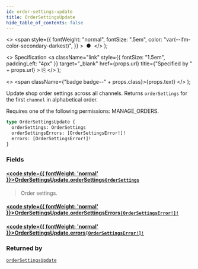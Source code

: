 ```yaml
---
id: order-settings-update
title: OrderSettingsUpdate
hide_table_of_contents: false
---
```


  <>
    <span
      style={{
        fontWeight: "normal",
        fontSize: ".5em",
        color: "var(--ifm-color-secondary-darkest)",
      }}
    >
      &nbsp;●&nbsp;
    </span>
  </>
);

  <>
    Specification
    <a
      className="link"
      style={{ fontSize: "1.5em", paddingLeft: "4px" }}
      target="\_blank"
      href={props.url}
      title={"Specified by " + props.url}
    >
      ⎘
    </a>
  </>
);

  <>
    <span className={"badge badge--" + props.class}>{props.text}</span>
  </>
);

Update shop order settings across all channels. Returns `orderSettings` for the first `channel` in alphabetical order.

Requires one of the following permissions: MANAGE_ORDERS.

```graphql
type OrderSettingsUpdate {
  orderSettings: OrderSettings
  orderSettingsErrors: [OrderSettingsError!]!
  errors: [OrderSettingsError!]!
}
```

### Fields

#### [<code style={{ fontWeight: 'normal' }}>OrderSettingsUpdate.<b>orderSettings</b></code>](#)<Bullet />[`OrderSettings`](../../api-reference/objects/order-settings) <Badge class="secondary" text="object"/>

> Order settings.

#### [<code style={{ fontWeight: 'normal' }}>OrderSettingsUpdate.<b>orderSettingsErrors</b></code>](#)<Bullet />[`[OrderSettingsError!]!`](../../api-reference/objects/order-settings-error) <Badge class="secondary" text="non-null"/> <Badge class="secondary" text="object"/>

>

#### [<code style={{ fontWeight: 'normal' }}>OrderSettingsUpdate.<b>errors</b></code>](#)<Bullet />[`[OrderSettingsError!]!`](../../api-reference/objects/order-settings-error) <Badge class="secondary" text="non-null"/> <Badge class="secondary" text="object"/>

>

### Returned by

[`orderSettingsUpdate`](../../api-reference/mutations/order-settings-update) <Badge class="secondary" text="mutation"/>

